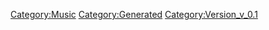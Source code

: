 {{Music
 |Name=絶対零度θノヴァティック
 |ID=52
 |Cov=50
 |Cd=19
 |Nam=50
 |Div=50
 |Ma=3
 |SerieId=1
 |SerieLogoId=1
 |WavId=50
 |VariationId=0
 |Dsc=50
 |Strt=10
 |ValkyrieBattle=1
 |ValkyrieIntro=1
 |ValkyrieIntroSky=1
 |DivaSolo=1
 |DivaMulti=1
 |Exp=3
 |OfficialName=絶対零度θノヴァティック
 |VocalName=ワルキューレ　美雲ΔJUNNA　フレイアΔ鈴木みのり<br />カナメΔ安野希世乃　レイナΔ東山奈央　マキナΔ西田望見
 |Description=作品：マクロスΔ<br /><br />歌手：ワルキューレ<br />　　　美雲ΔJUNNA　フレイアΔ鈴木みのり<br />　　　カナメΔ安野希世乃　レイナΔ東山奈央<br />　　　マキナΔ西田望見<br /><br />作詞：図司純子<Eidy>、河嶋晃一<Eidy><br />作曲：図司純子<Eidy>、河嶋晃一<Eidy>、<br />　　　Mitsunori Ikeda
 |StoryTitle=「美雲さんは何故、どんな想いで歌うんですか？」
 |StoryDesc=星の歌い手として覚醒した美雲は、<br />ロイドに操られるがままに仲間たちへと牙をむく。<br /><br />残されたワルキューレの面々は、美雲の心を呼び覚ます<br />ために全力で歌い続けた。戦火が更に激しさを<br />増しても、ワルキューレの絆が途切れることはない。
 |BuyURL=https://recochoku.jp/song/S1003537133/
 |BannerId=4
 |AnmStoreURL=https://anime.dmkt-sp.jp/animestore/ci_pc?workId=20867
}}
[[Category:Music]]
[[Category:Generated]]
[[Category:Version_v_0.1]]
